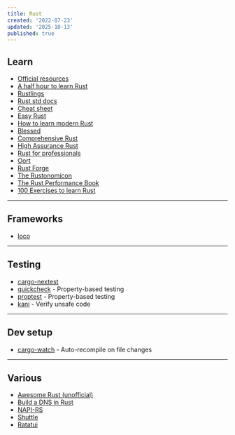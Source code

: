 ```yaml
---
title: Rust
created: '2022-07-23'
updated: '2025-10-13'
published: true
---
```


## Learn

- [Official resources](https://www.rust-lang.org/learn)
- [A half hour to learn Rust](https://fasterthanli.me/articles/a-half-hour-to-learn-rust)
- [Rustlings](https://github.com/rust-lang/rustlings)
- [Rust std docs](https://doc.rust-lang.org/std)
- [Cheat sheet](https://cheats.rs)
- [Easy Rust](https://dhghomon.github.io/easy_rust)
- [How to learn modern Rust](https://github.com/joaocarvalhoopen/How_to_learn_modern_Rust)
- [Blessed](https://blessed.rs/crates)
- [Comprehensive Rust](https://google.github.io/comprehensive-rust)
- [High Assurance Rust](https://highassurance.rs)
- [Rust for professionals](https://overexact.com/rust-for-professionals)
- [Oort](https://oort.rs)
- [Rust Forge](https://forge.rust-lang.org)
- [The Rustonomicon](https://doc.rust-lang.org/stable/nomicon)
- [The Rust Performance Book](https://nnethercote.github.io/perf-book/title-page.html)
- [100 Exercises to learn Rust](https://rust-exercises.com)

---

## Frameworks

- [loco](https://github.com/loco-rs/loco)

---

## Testing

- [cargo-nextest](https://nexte.st)
- [quickcheck](https://github.com/BurntSushi/quickcheck) - Property-based testing
- [proptest](https://github.com/proptest-rs/proptest) - Property-based testing
- [kani](https://github.com/model-checking/kani) - Verify unsafe code

---

## Dev setup

- [cargo-watch](https://github.com/watchexec/cargo-watch) - Auto-recompile on file changes

---

## Various

- [Awesome Rust (unofficial)](https://github.com/rust-unofficial/awesome-rust)
- [Build a DNS in Rust](https://github.com/EmilHernvall/dnsguide)
- [NAPI-RS](https://napi.rs)
- [Shuttle](https://www.shuttle.dev)
- [Ratatui](https://github.com/ratatui-org/ratatui)
